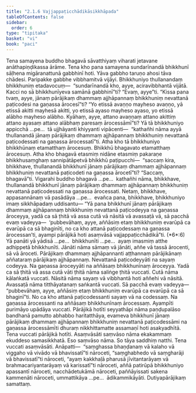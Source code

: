 ```yaml
---
title: "2.1.6 Vajjappaṭicchādikāsikkhāpada"
tableOfContents: false
sidebar:
  order: 6
type: "tipitaka"
basket: "vi"
book: "paci"
---
```



<DynamicBreadcrumb />

<Division number="664" book="paci" bookNo="2" page="279">

<Paragraph number="2139" book="paci">
Tena samayena buddho bhagavā sāvatthiyaṃ viharati jetavane anāthapiṇḍikassa ārāme. Tena kho pana samayena sundarīnandā bhikkhunī sāḷhena migāranattunā gabbhinī hoti. Yāva gabbho taruṇo ahosi tāva chādesi. Paripakke gabbhe vibbhamitvā vijāyi. Bhikkhuniyo thullanandaṃ bhikkhuniṃ etadavocuṃ—  “sundarīnandā kho, ayye, aciravibbhantā vijātā. Kacci no sā bhikkhunīyeva samānā gabbhinī”ti? “Evaṃ, ayye”ti. “Kissa pana tvaṃ, ayye, jānaṃ pārājikaṃ dhammaṃ ajjhāpannaṃ bhikkhuniṃ nevattanā paṭicodesi na gaṇassa ārocesī”ti? “Yo etissā avaṇṇo mayheso avaṇṇo, yā etissā akitti mayhesā akitti, yo etissā ayaso mayheso ayaso, yo etissā alābho mayheso alābho. Kyāhaṃ, ayye, attano avaṇṇaṃ attano akittiṃ attano ayasaṃ attano alābhaṃ paresaṃ ārocessāmī”ti? Yā tā bhikkhuniyo appicchā …pe…  tā ujjhāyanti khiyyanti vipācenti—  “kathañhi nāma ayyā thullanandā jānaṃ pārājikaṃ dhammaṃ ajjhāpannaṃ bhikkhuniṃ nevattanā paṭicodessati na gaṇassa ārocessatī”ti.
</Paragraph>

<Paragraph number="2140" book="paci">
Atha kho tā bhikkhuniyo bhikkhūnaṃ etamatthaṃ ārocesuṃ. Bhikkhū bhagavato etamatthaṃ ārocesuṃ. Atha kho bhagavā etasmiṃ nidāne etasmiṃ pakaraṇe bhikkhusaṃghaṃ sannipātāpetvā bhikkhū paṭipucchi—  “saccaṃ kira, bhikkhave, thullanandā bhikkhunī jānaṃ pārājikaṃ dhammaṃ ajjhāpannaṃ bhikkhuniṃ nevattanā paṭicodeti na gaṇassa ārocetī”ti? “Saccaṃ, bhagavā”ti. Vigarahi buddho bhagavā …pe…  kathañhi nāma, bhikkhave, thullanandā bhikkhunī jānaṃ pārājikaṃ dhammaṃ ajjhāpannaṃ bhikkhuniṃ nevattanā paṭicodessati na gaṇassa ārocessati. Netaṃ, bhikkhave, appasannānaṃ vā pasādāya …pe…  evañca pana, bhikkhave, bhikkhuniyo imaṃ sikkhāpadaṃ uddisantu—
</Paragraph>

</Division>
<Division number="665" book="paci" bookNo="2" page="280">

<Paragraph number="2141" book="paci">
<Emphasis>“Yā pana bhikkhunī jānaṃ pārājikaṃ dhammaṃ ajjhāpannaṃ bhikkhuniṃ nevattanā paṭicodeyya na gaṇassa āroceyya, yadā ca sā ṭhitā vā assa cutā vā nāsitā vā avassaṭā vā, sā pacchā evaṃ vadeyya—  ‘pubbevāhaṃ, ayye, aññāsiṃ etaṃ bhikkhuniṃ evarūpā ca evarūpā ca sā bhaginīti</Emphasis>, <Emphasis>no ca kho attanā paṭicodessaṃ na gaṇassa ārocessan’ti, ayampi pārājikā hoti asaṃvāsā vajjappaṭicchādikā</Emphasis>”ti. (*6*:<Emphasis>6</Emphasis>)
</Paragraph>

</Division>
<Division number="666" book="paci" bookNo="2" page="280">

<Paragraph number="2142" book="paci">
<Emphasis>Yā panā</Emphasis>ti yā yādisā …pe…  <Emphasis>bhikkhunī</Emphasis>ti …pe…  ayaṃ imasmiṃ atthe adhippetā bhikkhunīti.
</Paragraph>

<Paragraph number="2143" book="paci">
<Emphasis>Jānāti</Emphasis> nāma sāmaṃ vā jānāti, aññe vā tassā ārocenti, sā vā āroceti.
</Paragraph>

<Paragraph number="2144" book="paci">
<Emphasis>Pārājikaṃ dhammaṃ ajjhāpannan</Emphasis>ti aṭṭhannaṃ pārājikānaṃ aññataraṃ pārājikaṃ ajjhāpannaṃ.
</Paragraph>

<Paragraph number="2145" book="paci">
<Emphasis>Nevattanā paṭicodeyyā</Emphasis>ti na sayaṃ codeyya.
</Paragraph>

<Paragraph number="2146" book="paci">
<Emphasis>Na gaṇassa āroceyyā</Emphasis>ti na aññāsaṃ bhikkhunīnaṃ āroceyya.
</Paragraph>

<Paragraph number="2147" book="paci">
<Emphasis>Yadā ca sā ṭhitā vā assa cutā vā</Emphasis>ti <Emphasis>ṭhitā</Emphasis> nāma saliṅge ṭhitā vuccati. <Emphasis>Cutā</Emphasis> nāma kālaṅkatā vuccati. <Emphasis>Nāsitā</Emphasis> nāma sayaṃ vā vibbhantā hoti aññehi vā nāsitā. <Emphasis>Avassaṭā</Emphasis> nāma titthāyatanaṃ saṅkantā vuccati. Sā pacchā evaṃ vadeyya—  “pubbevāhaṃ, ayye, aññāsiṃ etaṃ bhikkhuniṃ evarūpā ca evarūpā ca sā bhaginī”ti.
</Paragraph>

<Paragraph number="2148" book="paci">
<Emphasis>No ca kho attanā paṭicodessan</Emphasis>ti sayaṃ vā na codessaṃ.
</Paragraph>

<Paragraph number="2149" book="paci">
<Emphasis>Na gaṇassa ārocessan</Emphasis>ti na aññāsaṃ bhikkhunīnaṃ ārocessaṃ.
</Paragraph>

<Paragraph number="2150" book="paci">
<Emphasis>Ayampī</Emphasis>ti purimāyo upādāya vuccati.
</Paragraph>

<Paragraph number="2151" book="paci">
<Emphasis>Pārājikā hotī</Emphasis>ti seyyathāpi nāma paṇḍupalāso bandhanā pamutto abhabbo haritatthāya, evameva bhikkhunī jānaṃ pārājikaṃ dhammaṃ ajjhāpannaṃ bhikkhuniṃ nevattanā paṭicodessāmi na gaṇassa ārocessāmīti dhuraṃ nikkhittamatte assamaṇī hoti asakyadhītā. Tena vuccati pārājikā hotīti.
</Paragraph>

<Paragraph number="2152" book="paci">
<Emphasis>Asaṃvāsā</Emphasis>ti <Emphasis>saṃvāso</Emphasis> nāma ekakammaṃ ekuddeso samasikkhatā. Eso saṃvāso nāma. So tāya saddhiṃ natthi. Tena vuccati asaṃvāsāti.
</Paragraph>

</Division>
<Division number="667" book="paci" bookNo="2" page="281">

<Paragraph number="2153" book="paci">
Anāpatti—  “saṃghassa bhaṇḍanaṃ vā kalaho vā viggaho vā vivādo vā bhavissatī”ti nāroceti, “saṃghabhedo vā saṃgharāji vā bhavissatī”ti nāroceti, “ayaṃ kakkhaḷā pharusā jīvitantarāyaṃ vā brahmacariyantarāyaṃ vā karissatī”ti nāroceti, aññā patirūpā bhikkhuniyo apassantī nāroceti, nacchādetukāmā nāroceti, paññāyissati sakena kammenāti nāroceti, ummattikāya …pe…  ādikammikāyāti.

</Paragraph>
</Division>

<Paragraph number="2154" type="center" book="paci">
Dutiyapārājikaṃ samattaṃ.
</Paragraph>
